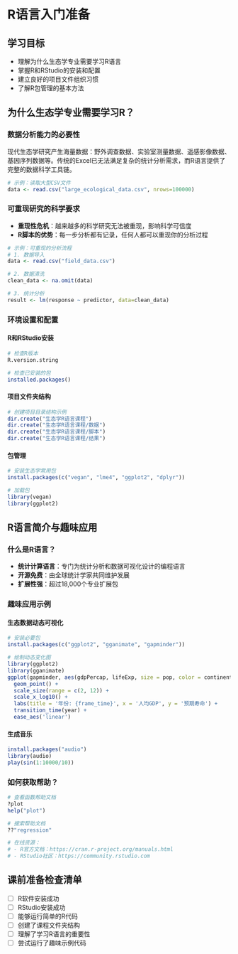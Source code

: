 
# R语言入门准备 {#intro}

## 学习目标

- 理解为什么生态学专业需要学习R语言
- 掌握R和RStudio的安装和配置
- 建立良好的项目文件组织习惯
- 了解R包管理的基本方法

## 为什么生态学专业需要学习R？

### 数据分析能力的必要性
现代生态学研究产生海量数据：野外调查数据、实验室测量数据、遥感影像数据、基因序列数据等。传统的Excel已无法满足复杂的统计分析需求，而R语言提供了完整的数据科学工具链。

```r
# 示例：读取大型CSV文件
data <- read.csv("large_ecological_data.csv", nrows=100000)
```

### 可重现研究的科学要求
- **重现性危机**：越来越多的科学研究无法被重现，影响科学可信度
- **R脚本的优势**：每一步分析都有记录，任何人都可以重现你的分析过程

```r
# 示例：可重现的分析流程
# 1. 数据导入
data <- read.csv("field_data.csv")

# 2. 数据清洗
clean_data <- na.omit(data)

# 3. 统计分析
result <- lm(response ~ predictor, data=clean_data)
```

### 环境设置和配置

#### R和RStudio安装
```r
# 检查R版本
R.version.string

# 检查已安装的包
installed.packages()
```

#### 项目文件夹结构
```r
# 创建项目目录结构示例
dir.create("生态学R语言课程")
dir.create("生态学R语言课程/数据")
dir.create("生态学R语言课程/脚本")
dir.create("生态学R语言课程/结果")
```

#### 包管理
```r
# 安装生态学常用包
install.packages(c("vegan", "lme4", "ggplot2", "dplyr"))

# 加载包
library(vegan)
library(ggplot2)
```

## R语言简介与趣味应用

### 什么是R语言？
- **统计计算语言**：专门为统计分析和数据可视化设计的编程语言
- **开源免费**：由全球统计学家共同维护发展
- **扩展性强**：超过18,000个专业扩展包

### 趣味应用示例

#### 生态数据动态可视化
```r
# 安装必要包
install.packages(c("ggplot2", "gganimate", "gapminder"))

# 绘制动态变化图
library(ggplot2)
library(gganimate)
ggplot(gapminder, aes(gdpPercap, lifeExp, size = pop, color = continent)) +
  geom_point() +
  scale_size(range = c(2, 12)) +
  scale_x_log10() +
  labs(title = '年份: {frame_time}', x = '人均GDP', y = '预期寿命') +
  transition_time(year) +
  ease_aes('linear')
```

#### 生成音乐
```r
install.packages("audio")
library(audio)
play(sin(1:10000/10))
```

### 如何获取帮助？
```r
# 查看函数帮助文档
?plot
help("plot")

# 搜索帮助文档
??"regression"

# 在线资源：
# - R官方文档：https://cran.r-project.org/manuals.html
# - RStudio社区：https://community.rstudio.com
```

## 课前准备检查清单
- [ ] R软件安装成功
- [ ] RStudio安装成功  
- [ ] 能够运行简单的R代码
- [ ] 创建了课程文件夹结构
- [ ] 理解了学习R语言的重要性
- [ ] 尝试运行了趣味示例代码
